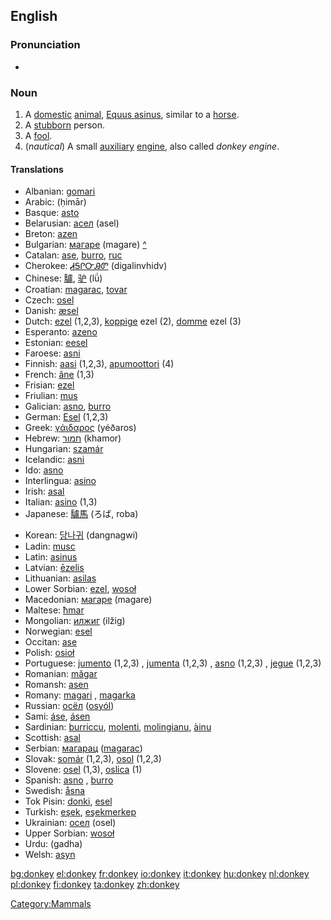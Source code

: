 ==English==
{{wikipedia}}
===Pronunciation===
*{{SAMPA|/'dQNkI/}}

===Noun===
{{en-noun|donkey|donkeys}}

#[[Category:Mammals]] A [[domestic]] [[animal]], [[Equus asinus]], similar to a [[horse]].
# A [[stubborn]] person.
# A [[fool]].
# (''nautical'') A small [[auxiliary]] [[engine]], also called ''donkey engine''.

==== Translations ====
{{top}}
*Albanian: [[gomari]]
*Arabic: {{ARchar|[[حمار]]}} (ḥimār)
*Basque: [[asto]]
*Belarusian: [[асел]] (asel) {{m}}
*Breton: [[azen]]
*Bulgarian: [[магаре]] (magare) {{n}} [[:bg:магаре|^]]
*Catalan: [[ase]], [[burro]], [[ruc]]
*Cherokee: [[ᏗᎦᎵᏅᎯᏛ]] (digalinvhidv)
*Chinese: [[驢]], [[驴]] (lǘ)
*Croatian: [[magarac]], [[tovar]]
*Czech: [[osel]] {{m}}
*Danish: [[æsel]]
*Dutch: [[ezel]] {{m}} (1,2,3), [[koppige]] ezel {{m}} (2), [[domme]] ezel {{m}} (3)
*Esperanto: [[azeno]]
*Estonian: [[eesel]]
*Faroese: [[asni]]
*Finnish: [[aasi]] (1,2,3), [[apumoottori]] (4)
*French: [[âne]] {{m}} (1,3)
*Frisian: [[ezel]]
*Friulian: [[mus]]
*Galician: [[asno]], [[burro]]
*German: [[Esel]] {{m}} (1,2,3)
*Greek: [[γάιδαρος]] (yéðaros)
*Hebrew: [[חמור]] (khamor) {{m}}
*Hungarian: [[szamár]]
*Icelandic: [[asni]]
*Ido: [[asno]]
*Interlingua: [[asino]]
*Irish: [[asal]]
*Italian: [[asino]] {{m}} (1,3)
*Japanese: [[驢馬]] (ろば, roba)
{{mid}}
*Korean: [[당나귀]] (dangnagwi)
*Ladin: [[musc]]
*Latin: [[asinus]] {{m}}
*Latvian: [[ēzelis]]
*Lithuanian: [[asilas]]
*Lower Sorbian: [[ezel]], [[wosoł]]
*Macedonian: [[магаре]] (magare)
*Maltese: [[ħmar]]
*Mongolian: [[илжиг]] (ilžig)
*Norwegian: [[esel]] {{n}}
*Occitan: [[ase]]
*Polish: [[osioł]]
*Portuguese: [[jumento]] (1,2,3) {{m}}, [[jumenta]] (1,2,3) {{f}}, [[asno]] (1,2,3) {{m}}, [[jegue]] (1,2,3) {{m}}
*Romanian: [[măgar]]
*Romansh: [[asen]]
*Romany: [[magari]] {{m}}, [[magarka]] {{f}}
*Russian: [[осёл]] ([[osyól]]) {{m}}
*Sami: [[áse]], [[ásen]]
*Sardinian: [[burriccu]], [[molenti]], [[molingianu]], [[àinu]]
*Scottish: [[asal]]
*Serbian: [[магарац]] ([[magarac]]) {{m}}
*Slovak: [[somár]] {{m}} (1,2,3), [[osol]] {{m}} (1,2,3)
*Slovene: [[osel]] {{m}} (1,3), [[oslica]] {{f}} (1)
*Spanish: [[asno]] {{m}}, [[burro]] {{m}}
*Swedish: [[åsna]]
*Tok Pisin: [[donki]], [[esel]]
*Turkish: [[eşek]], [[eşekmerkep]]
*Ukrainian: [[осел]] (osel)
*Upper Sorbian: [[wosoł]]
*Urdu: {{URchar|[[گدها]]}} (gadha)
*Welsh: [[asyn]]
{{bottom}}

[[bg:donkey]]
[[el:donkey]]
[[fr:donkey]]
[[io:donkey]]
[[it:donkey]]
[[hu:donkey]]
[[nl:donkey]]
[[pl:donkey]]
[[fi:donkey]]
[[ta:donkey]]
[[zh:donkey]]